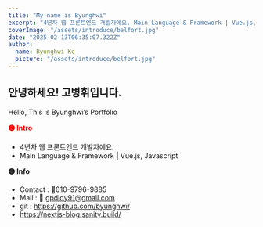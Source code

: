 ```yaml
---
title: "My name is Byunghwi"
excerpt: "4년차 웹 프론트엔드 개발자에요. Main Language & Framework | Vue.js, Javascript"
coverImage: "/assets/introduce/belfort.jpg"
date: "2025-02-13T06:35:07.322Z"
author:
  name: Byunghwi Ko
  picture: "/assets/introduce/belfort.jpg"
---
```


## 안녕하세요! **고병휘**입니다.

Hello, This is Byunghwi’s Portfolio

<span style="color:red">**🟡 Intro**</span>

- 4년차 웹 프론트엔드 개발자에요.
- Main Language & Framework **|** Vue.js, Javascript

**🟡 Info**

- Contact : 📱010-9796-9885
- Mail : 📨 gpdldy91@gmail.com
- git : https://github.com/byunghwi/
- https://nextjs-blog.sanity.build/
